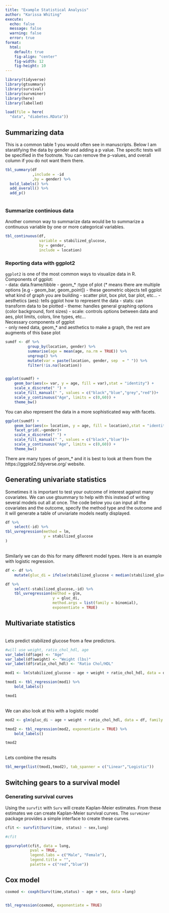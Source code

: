```yaml
---
title: "Example Statistical Analysis"
author: "Karissa Whiting"
execute:
  echo: false
  message: false
  warning: false
  error: true
format:
  html:
    default: true
    fig-align: "center"
    fig-width: 12
    fig-height: 10
---
```



```r


library(tidyverse)
library(gtsummary)
library(survival)
library(survminer)
library(here)
library(labelled)

load(file = here(
  "data", "diabetes.RData"))


```


## Summarizing data 

This is a common table 1 you would often see in manuscripts. Below I am staratifying the data by gender and adding a p value. The specific tests will be specified in the footnote. You can remove the p-values, and overall column if you do not want them there. 

```r

tbl_summary(df
            ,include = -id
            ,by = gender) %>% 
  bold_labels() %>% 
  add_overall() %>% 
  add_p()
      

```

### Summarize continious data

Another common way to summarize data would be to summarize a continuous variable by one or more categorical variables. 

```r
tbl_continuous(df,
               variable = stabilized_glucose,
               by = gender,
               include = location)


```


### Reporting data with ggplot2

`ggplot2` is one of the most common ways to visualize data in R. 
<br>
Components of ggplot:
<br>
- data: data.frame/tibble 
- geom_* :type of plot (* means there are multiple options [e.g - geom_bar, geom_point])
  - these geometric objects tell ggplot what kind of graph you are building 
  - scatter plot, box plot, bar plot, etc...
- aesthetics (aes): tells ggplot how to represent the data
- stats: can transform data to be plotted 
- theme: handles general graphing options (color background, font sizes)
- scale: controls options between data and aes, plot limits, colors, line types, etc...
<br>
Necessary components of ggplot
<br>
- only need data, geom_* and aesthetics to make a graph, the rest are augments of this base plot 

```r

sumdf <- df %>% 
          group_by(location, gender) %>% 
          summarise(age = mean(age, na.rm = TRUE)) %>% 
          ungroup() %>% 
          mutate(var = paste(location, gender, sep  = " ")) %>% 
          filter(!is.na(location))


ggplot(sumdf) +
    geom_bar(aes(x= var, y = age, fill = var),stat = "identity") +
    scale_x_discrete(" ") +
    scale_fill_manual(" ", values = c("black","blue","grey","red"))+
    scale_y_continuous("Age", limits = c(0,60)) +
    theme_bw()

```

You can also represent the data in a more sophisticated way with facets. 


```r

ggplot(sumdf) +
    geom_bar(aes(x= location, y = age, fill = location),stat = "identity") +
    facet_grid(.~gender)+
    scale_x_discrete(" ") +
    scale_fill_manual(" ", values = c("black","blue"))+
    scale_y_continuous("Age", limits = c(0,60)) +
    theme_bw()

```


There are many types of geom_* and it is best to look at them from the https://ggplot2.tidyverse.org/ website. 



## Generating univariate statistics 

Sometimes it is important to test your outcome of interest against many covariates. We can use gtsummary to help with this instead of writing several models out all at once. The code below you can input all the covariates and the outcome, specify the method type and the outcome and it will generate a table of unviariate models neatly displayed. 

```r

df %>% 
    select(-id) %>% 
tbl_uvregression(method = lm,
                 y = stabilized_glucose
)


```
<br>
Similarly we can do this for many different model types. Here is an example with logistic regression.
<br>
```r

df <- df %>% 
    mutate(gluc_di = ifelse(stabilized_glucose < median(stabilized_glucose, na.rm = TRUE),0,1))

df %>% 
    select(-stabilized_glucose,-id) %>% 
    tbl_uvregression(method = glm,
                     y = gluc_di,
                     method.args = list(family = binomial),
                     exponentiate = TRUE)

```


## Multivariate statistics 
<br>
Lets predict stabilized glucose from a few predictors. 
<br>
```r
#will use weight, ratio_chol_hdl, age
var_label(df$age) <- "Age"
var_label(df$weight) <- "Weight (lbs)"
var_label(df$ratio_chol_hdl) <- "Ratio Chol/HDL"

mod1 <- lm(stabilized_glucose ~ age + weight + ratio_chol_hdl, data = df)

tmod1 <- tbl_regression(mod1) %>% 
    bold_labels()

tmod1
```
<br>
We can also look at this with a logistic model
<br>
```r

mod2 <- glm(gluc_di ~ age + weight + ratio_chol_hdl, data = df, family = binomial)

tmod2 <- tbl_regression(mod2, exponentiate = TRUE) %>% 
    bold_labels()

tmod2
```
<br>
Lets combine the results

```r


tbl_merge(list(tmod1,tmod2), tab_spanner = c("Linear","Logistic"))

```



## Switching gears to a survival model

### Generating survival curves

Using the `survfit` with `Surv` will create Kaplan-Meier estimates. From these estimates we can create Kaplan-Meier survival curves. The `survminer` package provides a simple interface to create these curves. 

```r

cfit <- survfit(Surv(time, status) ~ sex,lung)

#cfit

ggsurvplot(cfit, data = lung,
           pval = TRUE,
           legend.labs = c("Male", "Female"),
           legend.title = "",
           palette = c("red","blue"))

```

## Cox model


```r

coxmod <- coxph(Surv(time,status) ~ age + sex, data =lung)


tbl_regression(coxmod, exponentiate = TRUE)


```

